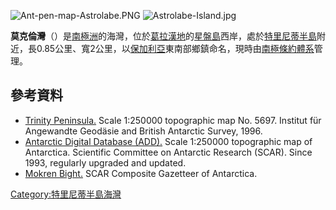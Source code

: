 [[Image:Ant-pen-map-Astrolabe.PNG|thumb]]
[[Image:Astrolabe-Island.jpg|thumb]]

{{coord|63|19|14|S|58|43|08|W|display=title}}

'''莫克倫灣'''（{{lang-en|Mokren Bight}}）是[[南極洲|南極洲]]的海灣，位於[[葛拉漢地|葛拉漢地]]的[[星盤島|星盤島]]西岸，處於[[特里尼蒂半島|特里尼蒂半島]]附近，長0.85公里、寬2公里，以[[保加利亞|保加利亞]]東南部鄉鎮命名，現時由[[南極條約體系|南極條約體系]]管理。

==參考資料==
* [https://web.archive.org/web/20131002100340/http://www.bkg.bund.de/nn_193194/DE/Bundesamt/Downloads/Kostenlose-Karten/Antarktis-Karten/Satellitenbildkarten/Scale250/Daten/Trinity-Peninsula%2CtemplateId%3Draw%2Cproperty%3DpublicationFile.pdf/Trinity-Peninsula.pdf Trinity Peninsula.] Scale 1:250000 topographic map No. 5697. Institut für Angewandte Geodäsie and British Antarctic Survey, 1996.
* [http://www.add.scar.org Antarctic Digital Database (ADD).] {{Wayback|url=http://www.add.scar.org/ |date=20170305000653 }} Scale 1:250000 topographic map of Antarctica. Scientific Committee on Antarctic Research (SCAR). Since 1993, regularly upgraded and updated.
* [http://data.aad.gov.au/aadc/gaz/scar/display_name.cfm?gaz_id=136879 Mokren Bight.] {{Wayback|url=http://data.aad.gov.au/aadc/gaz/scar/display_name.cfm?gaz_id=136879 |date=20120406132332 }} SCAR Composite Gazetteer of Antarctica.

{{DEFAULTSORT:Mokren Bight}}
[[Category:特里尼蒂半島海灣|Category:特里尼蒂半島海灣]]


{{TrinityPeninsula-geo-stub}}